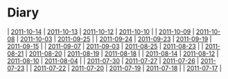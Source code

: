 = Diary =
| [[2011-10-14]] | [[2011-10-13]] | [[2011-10-12]] | [[2011-10-10]] |
| [[2011-10-09]] | [[2011-10-08]] | [[2011-10-03]] | [[2011-09-25]] |
| [[2011-09-24]] | [[2011-09-23]] | [[2011-09-19]] | [[2011-09-15]] |
| [[2011-09-07]] | [[2011-09-03]] | [[2011-08-25]] | [[2011-08-23]] |
| [[2011-08-21]] | [[2011-08-20]] | [[2011-08-19]] | [[2011-08-18]] |
| [[2011-08-14]] | [[2011-08-12]] | [[2011-08-10]] | [[2011-08-04]] |
| [[2011-07-30]] | [[2011-07-27]] | [[2011-07-26]] | [[2011-07-23]] |
| [[2011-07-22]] | [[2011-07-20]] | [[2011-07-19]] | [[2011-07-18]] |
| [[2011-07-17]] |

